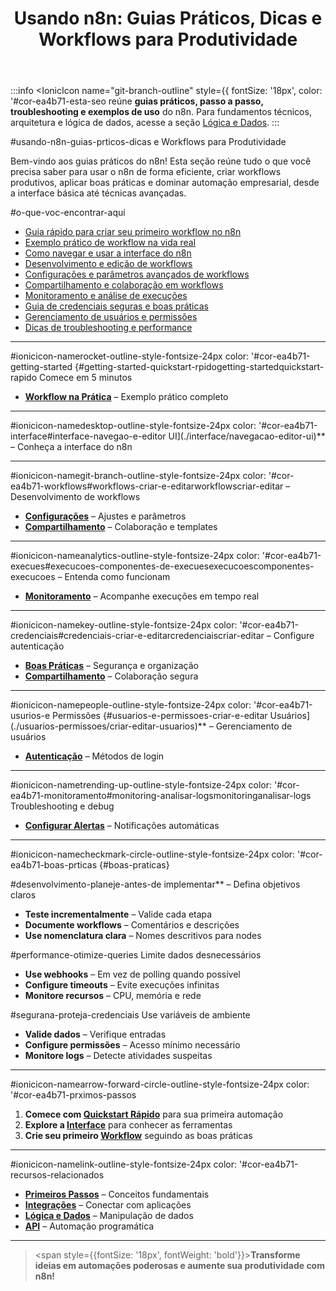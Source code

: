 ﻿---
sidebar_position: 1
title: "Usando n8n: Guias Práticos, Dicas e Workflows para Produtividade"
description: Guias práticos, dicas e exemplos para usar o n8n de forma eficiente, criar workflows produtivos e dominar automação empresarial.
keywords: [n8n, guias práticos, como usar n8n, workflows, dicas de automação, produtividade n8n, exemplos, automação empresarial, melhores práticas]
---

:::info
<IonicIcon name="git-branch-outline" style={{ fontSize: '18px', color: '#cor-ea4b71-esta-seo reúne **guias práticos, passo a passo, troubleshooting e exemplos de uso** do n8n. Para fundamentos técnicos, arquitetura e lógica de dados, acesse a seção [Lógica e Dados](../logica-e-dados/).
:::

#usando-n8n-guias-prticos-dicas e Workflows para Produtividade

Bem-vindo aos guias práticos do n8n! Esta seção reúne tudo o que você precisa saber para usar o n8n de forma eficiente, criar workflows produtivos, aplicar boas práticas e dominar automação empresarial, desde a interface básica até técnicas avançadas.

#o-que-voc-encontrar-aqui

- [Guia rápido para criar seu primeiro workflow no n8n](./getting-started/quickstart-rapido)
- [Exemplo prático de workflow na vida real](./getting-started/workflow-na-pratica)
- [Como navegar e usar a interface do n8n](./interface/navegacao-editor-ui)
- [Desenvolvimento e edição de workflows](./workflows/criar-editar)
- [Configurações e parâmetros avançados de workflows](./workflows/configuracoes)
- [Compartilhamento e colaboração em workflows](./workflows/compartilhamento)
- [Monitoramento e análise de execuções](./execucoes/componentes-execucoes)
- [Guia de credenciais seguras e boas práticas](./credenciais/boas-praticas)
- [Gerenciamento de usuários e permissões](./usuarios-permissoes/criar-editar-usuarios)
- [Dicas de troubleshooting e performance](./monitoring/analisar-logs)

---

#ionicicon-namerocket-outline-style-fontsize-24px color: '#cor-ea4b71-getting-started {#getting-started-quickstart-rpidogetting-startedquickstart-rapido Comece em 5 minutos
- **[Workflow na Prática](./getting-started/workflow-na-pratica)** – Exemplo prático completo

---

#ionicicon-namedesktop-outline-style-fontsize-24px color: '#cor-ea4b71-interface#interface-navegao-e-editor UI](./interface/navegacao-editor-ui)** – Conheça a interface do n8n

---

#ionicicon-namegit-branch-outline-style-fontsize-24px color: '#cor-ea4b71-workflows#workflows-criar-e-editarworkflowscriar-editar – Desenvolvimento de workflows
- **[Configurações](./workflows/configuracoes)** – Ajustes e parâmetros
- **[Compartilhamento](./workflows/compartilhamento)** – Colaboração e templates

---

#ionicicon-nameanalytics-outline-style-fontsize-24px color: '#cor-ea4b71-execues#execucoes-componentes-de-execuesexecucoescomponentes-execucoes – Entenda como funcionam
- **[Monitoramento](./execucoes/)** – Acompanhe execuções em tempo real

---

#ionicicon-namekey-outline-style-fontsize-24px color: '#cor-ea4b71-credenciais#credenciais-criar-e-editarcredenciaiscriar-editar – Configure autenticação
- **[Boas Práticas](./credenciais/boas-praticas)** – Segurança e organização
- **[Compartilhamento](./credenciais/compartilhamento)** – Colaboração segura

---

#ionicicon-namepeople-outline-style-fontsize-24px color: '#cor-ea4b71-usurios-e Permissões {#usuarios-e-permissoes-criar-e-editar Usuários](./usuarios-permissoes/criar-editar-usuarios)** – Gerenciamento de usuários
- **[Autenticação](./usuarios-permissoes/autenticacao)** – Métodos de login

---

#ionicicon-nametrending-up-outline-style-fontsize-24px color: '#cor-ea4b71-monitoramento#monitoring-analisar-logsmonitoringanalisar-logs Troubleshooting e debug
- **[Configurar Alertas](./monitoring/configurar-alertas)** – Notificações automáticas

---

#ionicicon-namecheckmark-circle-outline-style-fontsize-24px color: '#cor-ea4b71-boas-prticas {#boas-praticas}

#desenvolvimento-planeje-antes-de implementar** – Defina objetivos claros
- **Teste incrementalmente** – Valide cada etapa
- **Documente workflows** – Comentários e descrições
- **Use nomenclatura clara** – Nomes descritivos para nodes

#performance-otimize-queries Limite dados desnecessários
- **Use webhooks** – Em vez de polling quando possível
- **Configure timeouts** – Evite execuções infinitas
- **Monitore recursos** – CPU, memória e rede

#segurana-proteja-credenciais Use variáveis de ambiente
- **Valide dados** – Verifique entradas
- **Configure permissões** – Acesso mínimo necessário
- **Monitore logs** – Detecte atividades suspeitas

---

#ionicicon-namearrow-forward-circle-outline-style-fontsize-24px color: '#cor-ea4b71-prximos-passos

1. **Comece com [Quickstart Rápido](./getting-started/quickstart-rapido)** para sua primeira automação
2. **Explore a [Interface](./interface/)** para conhecer as ferramentas
3. **Crie seu primeiro [Workflow](./workflows/)** seguindo as boas práticas

---

#ionicicon-namelink-outline-style-fontsize-24px color: '#cor-ea4b71-recursos-relacionados

- **[Primeiros Passos](../primeiros-passos/)** – Conceitos fundamentais
- **[Integrações](../integracoes/)** – Conectar com aplicações
- **[Lógica e Dados](../logica-e-dados/)** – Manipulação de dados
- **[API](../api/)** – Automação programática

---

> <span style={{fontSize: '18px', fontWeight: 'bold'}}>**Transforme ideias em automações poderosas e aumente sua produtividade com n8n!**</span>

